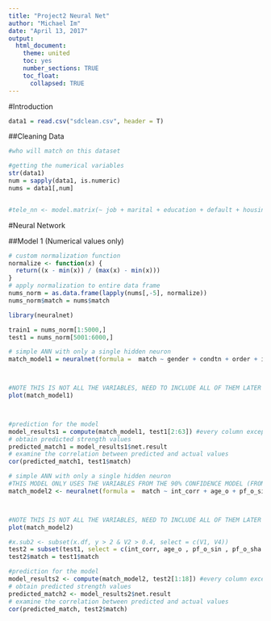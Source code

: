 ---
title: "Project2 Neural Net"
author: "Michael Im"
date: "April 13, 2017"
output:   
  html_document: 
    theme: united
    toc: yes
    number_sections: TRUE
    toc_float:
      collapsed: TRUE
---

#Introduction

```{r, include = F}

data1 = read.csv("sdclean.csv", header = T)

```

##Cleaning Data

```{r}
#who will match on this dataset

#getting the numerical variables
str(data1)
num = sapply(data1, is.numeric)
nums = data1[,num]


#tele_nn <- model.matrix(~ job + marital + education + default + housing + loan +  contact + month + day_of_week + poutcome + y, data1 = tele1)
```

#Neural Network

##Model 1 (Numerical values only)

```{r}


# custom normalization function
normalize <- function(x) { 
  return((x - min(x)) / (max(x) - min(x)))
}
# apply normalization to entire data frame
nums_norm = as.data.frame(lapply(nums[,-5], normalize))
nums_norm$match = nums$match

library(neuralnet)

train1 = nums_norm[1:5000,]
test1 = nums_norm[5001:6000,]

# simple ANN with only a single hidden neuron
match_model1 = neuralnet(formula =  match ~ gender + condtn + order + int_corr + samerace + age_o + race_o + pf_o_att + pf_o_sin + pf_o_int + pf_o_fun + pf_o_amb + pf_o_sha + dec_o + attr_o + sinc_o + intel_o + fun_o + amb_o + shar_o + like_o + prob_o + met_o + age + race + imprace + imprelig + sports + tvsports + exercise + dining + museums + art + hiking + gaming + clubbing + reading + tv + theater + movies + concerts + music + shopping + yoga + exphappy + attr1_1 + sinc1_1 + intel1_1 + fun1_1 + amb1_1 + shar1_1 + attr2_1 + sinc2_1 + intel2_1 + fun2_1 + amb2_1 + shar2_1 + attr3_1 + sinc3_1 + fun3_1 + intel3_1 + amb3_1  , data = train1, hidden = 1)



#NOTE THIS IS NOT ALL THE VARIABLES, NEED TO INCLUDE ALL OF THEM LATER
plot(match_model1)



#prediction for the model
model_results1 = compute(match_model1, test1[2:63]) #every column except the result column and X
# obtain predicted strength values
predicted_match1 = model_results1$net.result
# examine the correlation between predicted and actual values
cor(predicted_match1, test1$match)

```

```{r}

# simple ANN with only a single hidden neuron
#THIS MODEL ONLY USES THE VARIABLES FROM THE 90% CONFIDENCE MODEL (FROM LOG MODEL LOG6)
match_model2 <- neuralnet(formula =  match ~ int_corr + age_o + pf_o_sin + pf_o_sha + attr_o + fun_o + prob_o + met_o +  imprace +  exercise + art + gaming + movies + concerts + music + exphappy + attr2_1 + intel2_1, data = train1, hidden = 2)



#NOTE THIS IS NOT ALL THE VARIABLES, NEED TO INCLUDE ALL OF THEM LATER
plot(match_model2)

#x.sub2 <- subset(x.df, y > 2 & V2 > 0.4, select = c(V1, V4))
test2 = subset(test1, select = c(int_corr, age_o , pf_o_sin , pf_o_sha , attr_o , fun_o , prob_o , met_o ,  imprace ,  exercise , art , gaming , movies , concerts , music , exphappy , attr2_1 , intel2_1))
test2$match = test1$match

#prediction for the model
model_results2 <- compute(match_model2, test2[1:18]) #every column except the result column and X
# obtain predicted strength values
predicted_match2 <- model_results2$net.result
# examine the correlation between predicted and actual values
cor(predicted_match, test2$match)

```



